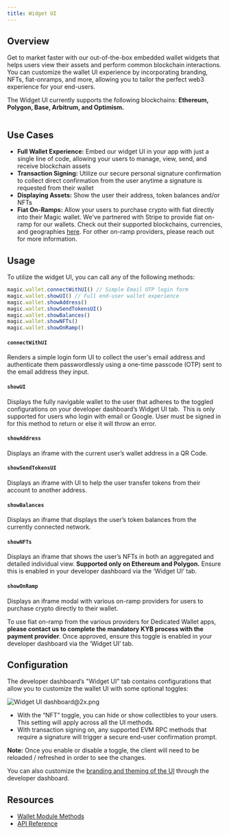 ```yaml
---
title: Widget UI
---
```


## Overview

Get to market faster with our out-of-the-box embedded wallet widgets that helps users view their assets and perform common blockchain interactions. You can customize the wallet UI experience by incorporating branding, NFTs, fiat-onramps, and more, allowing you to tailor the perfect web3 experience for your end-users.

The Widget UI currently supports the following blockchains: **Ethereum, Polygon, Base, Arbitrum, and Optimism.**

<Frame>
  <img src="/images/Widget-UI-BG.webp" alt="" />
</Frame>

## Use Cases

- **Full Wallet Experience:** Embed our widget UI in your app with just a single line of code, allowing your users to manage, view, send, and receive blockchain assets
- **Transaction Signing:** Utilize our secure personal signature confirmation to collect direct confirmation from the user anytime a signature is requested from their wallet
- **Displaying Assets:** Show the user their address, token balances and/or NFTs
- **Fiat On-Ramps:** Allow your users to purchase crypto with fiat directly into their Magic wallet. We've partnered with Stripe to provide fiat on-ramp for our wallets. Check out their supported blockchains, currencies, and geographies [here](https://stripe.com/docs/crypto/overview#feature-set). For other on-ramp providers, please reach out for more information.

## Usage

To utilize the widget UI, you can call any of the following methods:

```javascript JavaScript icon="square-js"
magic.wallet.connectWithUI() // Simple Email OTP login form
magic.wallet.showUI() // Full end-user wallet experience
magic.wallet.showAddress()
magic.wallet.showSendTokensUI()
magic.wallet.showBalances()
magic.wallet.showNFTs()
magic.wallet.showOnRamp()
```

#### `connectWithUI`

Renders a simple login form UI to collect the user's email address and authenticate them passwordlessly using a one-time passcode (OTP) sent to the email address they input.

#### `showUI`

Displays the fully navigable wallet to the user that adheres to the toggled configurations on your developer dashboard’s Widget UI tab. ⁠ ⁠This is only supported for users who login with email or Google. User must be signed in for this method to return or else it will throw an error.

#### `showAddress`

Displays an iframe with the current user’s wallet address in a QR Code.

#### `showSendTokensUI`

Displays an iframe with UI to help the user transfer tokens from their account to another address.

#### `showBalances`

Displays an iframe that displays the user’s token balances from the currently connected network.

#### `showNFTs`

Displays an iframe that shows the user’s NFTs in both an aggregated and detailed individual view. **Supported only on Ethereum and Polygon.** Ensure this is enabled in your developer dashboard via the ‘Widget UI’ tab.

#### `showOnRamp`

Displays an iframe modal with various on-ramp providers for users to purchase crypto directly to their wallet.

To use fiat on-ramp from the various providers for Dedicated Wallet apps, **please contact us to complete the mandatory KYB process with the payment provider**. Once approved, ensure this toggle is enabled in your developer dashboard via the ‘Widget UI’ tab.

## Configuration

The developer dashboard’s "Widget UI" tab contains configurations that allow you to customize the wallet UI with some optional toggles:

![](https://media.graphcms.com/resize=w:738,h:560,fit:crop/compress/https://media.graphassets.com/f3XyizWUSVWlEv4OIx3K "Widget UI dashboard@2x.png")

* With the “NFT” toggle, you can hide or show collectibles to your users. This setting will apply across all the UI methods.
* With transaction signing on, any supported EVM RPC methods that require a signature will trigger a secure end-user confirmation prompt.

**Note:** Once you enable or disable a toggle, the client will need to be reloaded / refreshed in order to see the changes.

You can also customize the [branding and theming of the UI](/docs/embedded-wallet/wallets/customization/brand-and-theme) through the developer dashboard.

## Resources

* [Wallet Module Methods](/docs/embedded-wallet/api/client-side-sdks/web#wallet-module)
* [API Reference](/docs/embedded-wallet/api/client-side-sdks/web)

```
